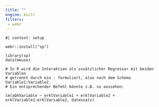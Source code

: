 ```yaml
---
title: ""
engine: knitr
filters:
 - webr
---
```


```webr-r
#| context: setup

webr::install("sp")

```

```webr-r
library(sp)
data(meuse)

# In R wird die Interaktion als zusätzlicher Regressor mit beiden Variablen 
# getrennt durch ein : formuliert, also nach dem Schema Variable1:Variable2. 
# Ein entsprechender Befehl könnte z.B. so aussehen:

lm(abhVariable ~ erklVariable1 + erklVariable2 + erklVariable1:erklVariable2, datensatz)


```
